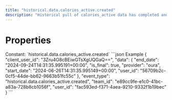 ```yaml
---
title: "historical.data.calories_active.created"
description: "Historical pull of calories_active data has completed and you can now pull data for this resource."
---
```

# Properties
<ResponseField name="event_type" type="const string" required="true">
Constant: `historical.data.calories_active.created`
</ResponseField>
<ResponseField name="team_id" type="string" required="true">
</ResponseField>
<ResponseField name="user_id" type="string" required="true">
</ResponseField>
<ResponseField name="client_user_id" type="string" required="true">
</ResponseField>
<ResponseField name="data" type="HistoricalDataCreated" required="true">
<Expandable title="HistoricalDataCreated" defaultOpen="true">
<ResponseField name="user_id" type="string" required="true">
</ResponseField>
<ResponseField name="start_date" type="string" required="true">
</ResponseField>
<ResponseField name="end_date" type="string" required="true">
</ResponseField>
<ResponseField name="is_final" type="boolean" required="true">
</ResponseField>
<ResponseField name="provider" type="string" required="true">
</ResponseField>
</Expandable>
</ResponseField>
<ResponseExample>
```json Example
{
  "client_user_id": "3Zru4O8cBEiwGTsXgUQGaQ==",
  "data": {
    "end_date": "2024-09-24T14:31:35.995191+00:00",
    "is_final": true,
    "provider": "oura",
    "start_date": "2024-06-26T14:31:35.995149+00:00",
    "user_id": "56709b2c-0cf5-44de-bb62-9663b51fc55c"
  },
  "event_type": "historical.data.calories_active.created",
  "team_id": "e89cc9fe-e1c0-41bc-a83a-728b8cb1056f",
  "user_id": "fac593ed-f371-4aea-9210-9332f1b19bec"
}
```
</ResponseExample>
